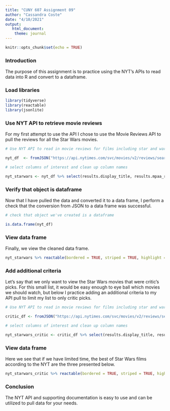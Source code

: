 ```yaml
---
title: "CUNY 607 Assignment 09"
author: "Cassandra Coste"
date: "4/10/2021"
output:
   html_document:
    theme: journal
---
```


```r
knitr::opts_chunk$set(echo = TRUE)
```

### Introduction

The purpose of this assignment is to practice using the NYT's APIs to read data into R and convert to a dataframe. 

### Load libraries

```r

library(tidyverse)
library(reactable)
library(jsonlite)

```

### Use NYT API to retrieve movie reviews

For my first attempt to use the API I chose to use the Movie Reviews API to pull the reviews for all the Star Wars movies.


```r

# Use NYT API to read in movie reviews for films including star and wars in the names and convert to data frame

nyt_df  <- fromJSON("https://api.nytimes.com/svc/movies/v2/reviews/search.json?query=star+wars&api-key=kMkdHuZBfdpAX7M5j2BUG5oGIP7CmafN", flatten = TRUE) %>% data.frame()

# select columns of interest and clean up column names

nyt_starwars <- nyt_df %>% select(results.display_title, results.mpaa_rating, results.critics_pick, results.byline, results.headline, results.publication_date, results.opening_date) %>% rename(title = results.display_title, rating = results.mpaa_rating, critics_pick = results.critics_pick, byline = results.byline, headline = results.headline, pub_date = results.publication_date, open_date = results.opening_date)


```

### Verify that object is dataframe

Now that I have pulled the data and converted it to a data frame, I perform a check that the conversion from JSON to a data frame was successful. 

```r

# check that object we've created is a dataframe 

is.data.frame(nyt_df)

```


### View data frame

Finally, we view the cleaned data frame. 

```r
nyt_starwars %>% reactable(bordered = TRUE, striped = TRUE, highlight = TRUE) 
```


### Add additional criteria

Let's say that we only want to view the Star Wars movies that were critic's picks. For this small list, it would be easy enough to eye ball which movies we should watch, but below I practice adding an additional criteria to my API pull to limit my list to only critic picks.

```r

# Use NYT API to read in movie reviews for films including star and wars in the names and are also critic's picks convert to data frame

critic_df <- fromJSON("https://api.nytimes.com/svc/movies/v2/reviews/search.json?critics-pick=Y&query=star+wars&api-key=kMkdHuZBfdpAX7M5j2BUG5oGIP7CmafN", flatten = TRUE) %>% data.frame()

# select columns of interest and clean up column names

nyt_starwars_critic <- critic_df %>% select(results.display_title, results.mpaa_rating, results.critics_pick, results.byline, results.headline, results.publication_date, results.opening_date) %>% rename(title = results.display_title, rating = results.mpaa_rating, critics_pick = results.critics_pick, byline = results.byline, headline = results.headline, pub_date = results.publication_date, open_date = results.opening_date)

```

### View data frame

Here we see that if we have limited time, the best of Star Wars films according to the NYT are the three presented below. 

```r
nyt_starwars_critic %>% reactable(bordered = TRUE, striped = TRUE, highlight = TRUE) 
```


### Conclusion

The NYT API and supporting documentation is easy to use and can be utilized to pull data for your needs. 


